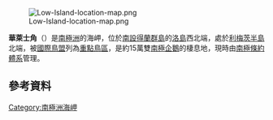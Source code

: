 {{coord|63|13|S|62|15|W|display=title}}

[[Image:Low-Island-location-map.png|thumb]]

'''華萊士角'''（{{lang-en|Cape Wallace}}）是[[南極洲|南極洲]]的海岬，位於[[南設得蘭群島|南設得蘭群島]]的[[洛島_(南設得蘭群島)|洛島]]西北端，處於[[利梅茨半島|利梅茨半島]]北端，被[[國際鳥盟|國際鳥盟]]列為[[重點鳥區|重點鳥區]]，是約15萬雙[[南極企鵝|南極企鵝]]的棲息地，現時由[[南極條約體系|南極條約體系]]管理。

==參考資料==
{{usgs-gazetteer}}

{{Antarctica-geo-stub}}
[[Category:南極洲海岬|Category:南極洲海岬]]